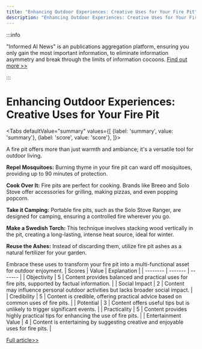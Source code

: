 ```yaml
---
title: "Enhancing Outdoor Experiences: Creative Uses for Your Fire Pit"
description: "Enhancing Outdoor Experiences: Creative Uses for Your Fire Pit"
---
```



:::info

"Informed AI News" is an publications aggregation platform, ensuring you only gain the most important information, to eliminate information asymmetry and break through the limits of information cocoons.  [Find out more >>](/)

:::

# Enhancing Outdoor Experiences: Creative Uses for Your Fire Pit


<Tabs
	defaultValue="summary"
	values={[
	{label: 'summary', value: 'summary'},
	{label: 'score', value: 'score'},
]}>
<TabItem value="summary">


A fire pit offers more than just warmth and ambiance; it's a versatile tool for outdoor living.

**Repel Mosquitoes:** Burning thyme in your fire pit can ward off mosquitoes, providing up to 90 minutes of protection.

**Cook Over It:** Fire pits are perfect for cooking. Brands like Breeo and Solo Stove offer accessories for grilling, making pizzas, and even popping popcorn.

**Take it Camping:** Portable fire pits, such as the Solo Stove Ranger, are designed for camping, ensuring a controlled fire wherever you go.

**Make a Swedish Torch:** This technique involves stacking wood vertically in the pit, creating a long-lasting, intense heat source, ideal for winter.

**Reuse the Ashes:** Instead of discarding them, utilize fire pit ashes as a natural fertilizer for your garden.

Embrace these uses to transform your fire pit into a multi-functional asset for outdoor enjoyment.
</TabItem>
<TabItem value="score">
	| Scores     | Value   | Explanation |
	| -------- | ------- | ------- |
	| Objectivity  | 5    | Content provides balanced and practical uses for fire pits, supported by factual information.    |
	| Social Impact | 2     | Content may influence personal outdoor activities but lacks broader social impact.    |
	| Credibility    | 5    | Content is credible, offering practical advice based on common uses of fire pits.    |
	| Potential    | 3    | Content offers useful tips but is unlikely to trigger significant events.    |
	| Practicality    | 5    | Content provides highly practical tips for enhancing the use of fire pits.    |
	| Entertainment Value    | 4    | Content is entertaining by suggesting creative and enjoyable uses for fire pits.    |
</TabItem>
</Tabs>

[Full article>>](https://www.cnet.com/home/yard-and-outdoors/5-clever-ways-to-use-your-fire-pit-all-summer-long/#ftag=CAD590a51e)
